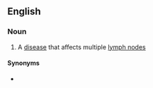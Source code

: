 ==English==

===Noun===
{{en-noun|polyadenoses}}

# {{lb|en|medicine}} A [[disease]] that affects multiple [[lymph node]]s

====Synonyms====
* {{l|en|polyadenopathy}}
